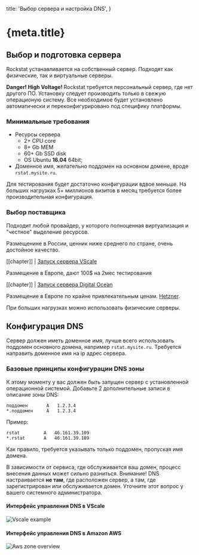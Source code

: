 
  title: 'Выбор сервера и настройка DNS',
}

<h1 id="doc-h1">
  {meta.title}
</h1>

## Выбор и подготовка сервера

Rockstat устанавливается на собственный сервер. Подходят как физические, так и виртуальные серверы.

<Alert>
  <strong>Danger! High Voltage! </strong> Rockstat требуется персональный сервер, где нет другого ПО. 
  Установку следует производить только в свежую операционую систему.
  Все необходимое будет установлено автоматически и переконфигурировано под специфику платформы.
</Alert>

### Минимальные требования

- Ресурсы сервера
  - 2+ CPU core
  - 8+ Gb MEM
  - 60+ Gb SSD disk
  - OS Ubuntu **16.04** 64bit;
- Доменное имя, желательно поддомен на основном домене, вроде `rstat.mysite.ru`.

Для тестирования будет достаточно конфигурации вдвое меньше.
На больших нагрузках 5+ миллионов визитов в месяц требуется более производительная конфигурация.

### Выбор поставщика

Подходит любой провайдер, у которого полноценная виртуализация и "честное" выделение ресурсов. 

Размещенине в России, ценник ниже среднего по стране, очень достойное качество.

[[chapter]]
| [Запуск сервера VScale](/docs/guides/setup/instance_vscale)

Размещение в Европе, дают 100$ на 2мес тестирования

[[chapter]]
| [Запуск сервера Digital Ocean](/docs/guides/setup/instance_do)

Размещение в Европе по крайне привлекательным ценам.
[Hetzner](https://hetzner.de?utm_source=rock.st).

При больших нагрузках можно использовать физические серверы. 


## Конфигурация DNS

Сервер должен иметь доменное имя, лучше всего использовать поддомен основного домена, 
например `rstat.mysite.ru`. Требуется направить доменное имя на ip адрес сервера.

### Базовые принципы конфигурации DNS зоны

К этому моменту у вас должен быть запущен сервер с установленной операционной системой.
Добавьте 2 дополнительные записи в описание зоны DNS:

```
поддомен       A   1.2.3.4
*.поддомен     A   1.2.3.4
```

Пример:

```
rstat         A   46.161.39.109
*.rstat       A   46.161.39.109
```

Как правило, требуется указывать только поддомен, пропуская имя домена.

В зависимости от сервиса, где обслуживается ваш домен, процесс внесения данных может сильно разниться.
Внимание! DNS настраивается **не там**, где расположен сервер, а там, 
где зарегистрирован или обслуживается домен. Уточните этот вопрос у вашего системного администратора. 

#### Интерфейс управления DNS в VScale

![Vscale example](/static/images/docs/setup/vscale_dns_setup.jpg)

#### Интерфейс управления DNS в Amazon AWS

![Aws zone overview](/static/images/docs/setup/aws_dns_setup.jpg)

<Footer/>

